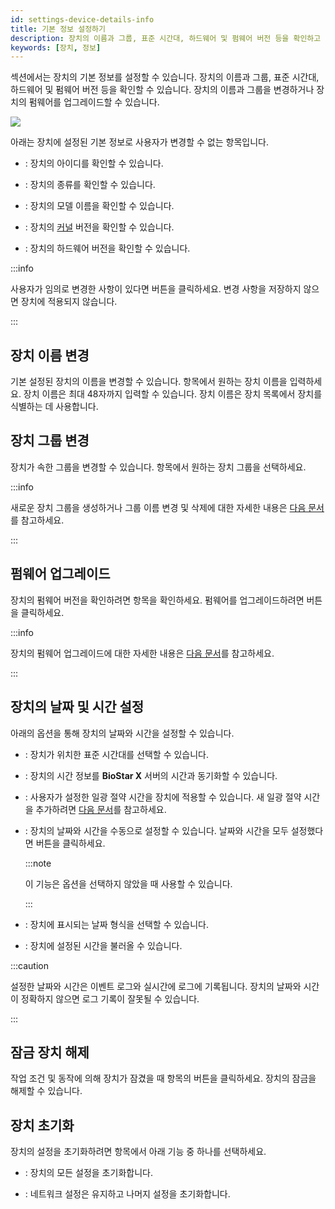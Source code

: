 ```yaml
---
id: settings-device-details-info
title: 기본 정보 설정하기
description: 장치의 이름과 그룹, 표준 시간대, 하드웨어 및 펌웨어 버전 등을 확인하고 설정하는 방법을 안내합니다.
keywords: [장치, 정보]
---
```


<Cmd sid='device.info.information' product='2' /> 섹션에서는 장치의 기본 정보를 설정할 수 있습니다. 장치의 이름과 그룹, 표준 시간대, 하드웨어 및 펌웨어 버전 등을 확인할 수 있습니다. 장치의 이름과 그룹을 변경하거나 장치의 펌웨어를 업그레이드할 수 있습니다.

<Image src='/img/biostarx-setting-device-edit-info.png' />

아래는 장치에 설정된 기본 정보로 사용자가 변경할 수 없는 항목입니다.

* <Cmd sid='device.info.deviceId' product='2' />: 장치의 아이디를 확인할 수 있습니다.

* <Cmd sid='device.info.deviceType' product='2' />: 장치의 종류를 확인할 수 있습니다.

* <Cmd sid='device.info.productName' product='2' />: 장치의 모델 이름을 확인할 수 있습니다.

* <Cmd sid='device.info.kernelVersion' product='2' />: 장치의 [커널](../../reference/glossary#kernel) 버전을 확인할 수 있습니다.

* <Cmd sid='device.info.hwVersion' product='2' />: 장치의 하드웨어 버전을 확인할 수 있습니다.

:::info

사용자가 임의로 변경한 사항이 있다면 <Cmd sid='button.apply' product='2' /> 버튼을 클릭하세요. 변경 사항을 저장하지 않으면 장치에 적용되지 않습니다.

:::

## 장치 이름 변경

기본 설정된 장치의 이름을 변경할 수 있습니다. <Cmd sid='device.info.name' product='2' /> 항목에서 원하는 장치 이름을 입력하세요. 장치 이름은 최대 48자까지 입력할 수 있습니다. 장치 이름은 장치 목록에서 장치를 식별하는 데 사용합니다.

## 장치 그룹 변경

장치가 속한 그룹을 변경할 수 있습니다. <Cmd sid='device.info.group' product='2' /> 항목에서 원하는 장치 그룹을 선택하세요.

:::info

새로운 장치 그룹을 생성하거나 그룹 이름 변경 및 삭제에 대한 자세한 내용은 [다음 문서](settings-manage-device-group)를 참고하세요.

:::

## 펌웨어 업그레이드

장치의 펌웨어 버전을 확인하려면 <Cmd sid='device.info.firmwareVersion' product='2' /> 항목을 확인하세요. 펌웨어를 업그레이드하려면 <Cmd sid='button.firmwareUpgrade' product='2' /> 버튼을 클릭하세요.

:::info

장치의 펌웨어 업그레이드에 대한 자세한 내용은 [다음 문서](settings-device-upgrade-firmware)를 참고하세요.

:::


## 장치의 날짜 및 시간 설정

아래의 옵션을 통해 장치의 날짜와 시간을 설정할 수 있습니다. 

* <Cmd sid='device.info.timeZone' product='2' />: 장치가 위치한 표준 시간대를 선택할 수 있습니다.

* <Cmd sid='device.info.timeSync' product='2' />: 장치의 시간 정보를 **BioStar X** 서버의 시간과 동기화할 수 있습니다.

* <Cmd sid='common.dst' product='2' />: 사용자가 설정한 일광 절약 시간을 장치에 적용할 수 있습니다. 새 일광 절약 시간을 추가하려면 [다음 문서](#)를 참고하세요.

* <Cmd sid='device.info.date' product='2' />: 장치의 날짜와 시간을 수동으로 설정할 수 있습니다. 날짜와 시간을 모두 설정했다면 <Cmd sid='device.info.setTime' product='2' /> 버튼을 클릭하세요.

  :::note

  이 기능은 <Cmd sid='device.info.timeSync' product='2' /> 옵션을 선택하지 않았을 때 사용할 수 있습니다.

  :::

* <Cmd sid='common.dateFormat' product='2' />: 장치에 표시되는 날짜 형식을 선택할 수 있습니다.

* <Cmd sid='device.info.getTime' product='2' />: 장치에 설정된 시간을 불러올 수 있습니다.

:::caution

설정한 날짜와 시간은 이벤트 로그와 실시간에 로그에 기록됩니다. 장치의 날짜와 시간이 정확하지 않으면 로그 기록이 잘못될 수 있습니다.

:::


## 잠금 장치 해제

작업 조건 및 동작에 의해 장치가 잠겼을 때 <Cmd sid='device.info.locked' product='2' /> 항목의 <Cmd sid='device.info.unlock' product='2' /> 버튼을 클릭하세요. 장치의 잠금을 해제할 수 있습니다.


## 장치 초기화

장치의 설정을 초기화하려면 <Cmd sid='device.info.factoryDefault' product='2' /> 항목에서 아래 기능 중 하나를 선택하세요.

* <Cmd sid='device.info.reset' product='2' />: 장치의 모든 설정을 초기화합니다.

* <Cmd sid='device.info.reset.withoutNetwork' product='2' />: 네트워크 설정은 유지하고 나머지 설정을 초기화합니다.